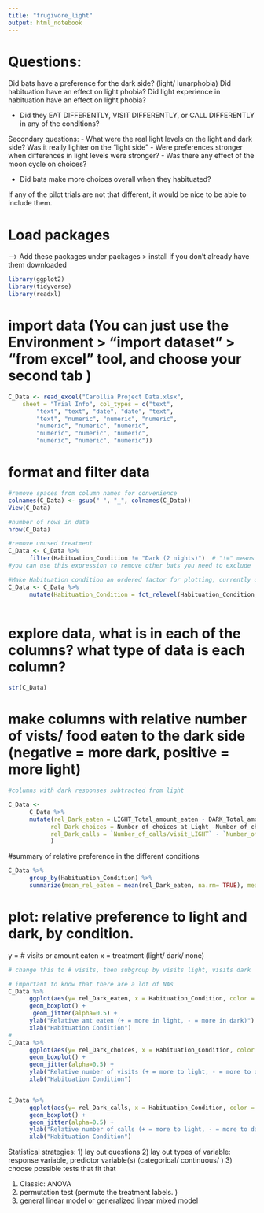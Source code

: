 ```yaml
---
title: "frugivore_light"
output: html_notebook
---
```


# Questions: 
Did bats have a preference for the dark side? (light/ lunarphobia)
 Did habituation have an effect on light phobia?
 Did light experience in habituation have an effect on light phobia?
 
 - Did they EAT DIFFERENTLY, VISIT DIFFERENTLY, or CALL DIFFERENTLY in any of the conditions? 


Secondary questions: 
  - What were the real light levels on the light and dark side? Was it really lighter on the "light side"
  - Were preferences stronger when differences in light levels were stronger?
  - Was there any effect of the moon cycle on choices?
  
 - Did bats make more choices overall when they habituated? 
  
  
If any of the pilot trials are not that different, it would be nice to be able to include them. 


################


# Load packages
--> Add these packages under packages > install if you don't already have them downloaded
```r
library(ggplot2)
library(tidyverse)
library(readxl)


```



# import data (You can just use the Environment > "import dataset" > "from excel" tool, and choose your second tab )
```r
C_Data <- read_excel("Carollia Project Data.xlsx", 
    sheet = "Trial Info", col_types = c("text", 
        "text", "text", "date", "date", "text", 
        "text", "numeric", "numeric", "numeric", 
        "numeric", "numeric", "numeric", 
        "numeric", "numeric", "numeric", 
        "numeric", "numeric", "numeric"))

```

# format and filter data
```r

#remove spaces from column names for convenience
colnames(C_Data) <- gsub(" ", "_", colnames(C_Data))
View(C_Data)

#number of rows in data 
nrow(C_Data)

#remove unused treatment
C_Data <- C_Data %>%
      filter(Habituation_Condition != "Dark (2 nights)")  # "!=" means "do not include"
#you can use this expression to remove other bats you need to exclude

#Make Habituation condition an ordered factor for plotting, currently ordered None, Dark, light
C_Data <- C_Data %>%
      mutate(Habituation_Condition = fct_relevel(Habituation_Condition, c("None", "Dark", "Light"))) 
      
```


# explore data, what is in each of the columns? what type of data is each column? 
```r
str(C_Data)
```

# make columns with relative number of vists/ food eaten to the dark side (negative = more dark, positive = more light)
```r
#columns with dark responses subtracted from light

C_Data <- 
      C_Data %>%
      mutate(rel_Dark_eaten = LIGHT_Total_amount_eaten - DARK_Total_amount_eaten, #relative amount eaten
            rel_Dark_choices = Number_of_choices_at_Light -Number_of_choices_at_Dark, #relative # of visits
            rel_Dark_calls = `Number_of_calls/visit_LIGHT` - `Number_of_calls/visit_DARK` #relative # of calls (you need ` around this variable bc of the "\")
            )
```



#summary of relative preference in the different conditions
```r
C_Data %>%
      group_by(Habituation_Condition) %>%
      summarize(mean_rel_eaten = mean(rel_Dark_eaten, na.rm= TRUE), mean_rel_choices = mean(rel_Dark_choices, na.rm = TRUE) )
```


# plot: relative preference to light and dark, by condition. 
y = # visits or amount eaten
x = treatment (light/ dark/ none)
```r
# change this to # visits, then subgroup by visits light, visits dark 

# important to know that there are a lot of NAs
C_Data %>%
      ggplot(aes(y= rel_Dark_eaten, x = Habituation_Condition, color = Habituation_Condition)) +
      geom_boxplot() +
       geom_jitter(alpha=0.5) +
      ylab("Relative amt eaten (+ = more in light, - = more in dark)") +
      xlab("Habituation Condition")
#
C_Data %>%
      ggplot(aes(y= rel_Dark_choices, x = Habituation_Condition, color = Habituation_Condition)) +
      geom_boxplot() +
      geom_jitter(alpha=0.5) +
      ylab("Relative number of visits (+ = more to light, - = more to dark)") +
      xlab("Habituation Condition")


C_Data %>%
      ggplot(aes(y= rel_Dark_calls, x = Habituation_Condition, color = Habituation_Condition)) +
      geom_boxplot() +
      geom_jitter(alpha=0.5) +
      ylab("Relative number of calls (+ = more to light, - = more to dark)") +
      xlab("Habituation Condition")

```

##############
Statistical strategies: 
1) lay out questions
2) lay out types of variable: response variable, predictor variable(s) (categorical/ continuous/ )
3) choose possible tests that fit that



1) Classic: ANOVA
2) permutation test (permute the treatment labels.  )
3) general linear model or generalized linear mixed model



